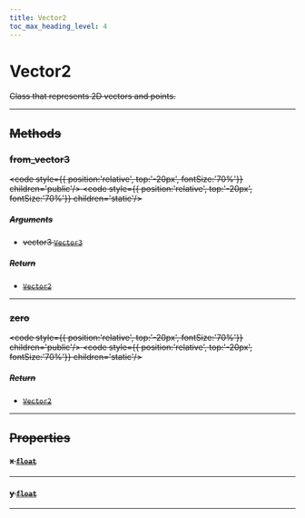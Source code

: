 ```yaml
---
title: Vector2
toc_max_heading_level: 4
---
```


# Vector2 <s generated />

Class that represents 2D vectors and points.

<hr class="solid" />  <s generated />

## Methods <s generated />

### from_vector3 <s generated />

<s childtag /> <code style={{ position:'relative', top:'-20px', fontSize:'70%'}} children='public'/> <code style={{ position:'relative', top:'-20px', fontSize:'70%'}} children='static'/> <s generated />

##### Arguments <s generated />

- vector3 [`Vector3`]( vector3) <s generated />

##### Return <s generated />

- [`Vector2`]( vector2) <s generated />

<hr class="solid" />  <s generated />

### zero <s generated />

<s childtag /> <code style={{ position:'relative', top:'-20px', fontSize:'70%'}} children='public'/> <code style={{ position:'relative', top:'-20px', fontSize:'70%'}} children='static'/> <s generated />

##### Return <s generated />

- [`Vector2`]( vector2) <s generated />

<hr class="solid" />  <s generated />

## Properties <s generated />

#### x [`float`]( https://docs.python.org/3.9/library/stdtypes.html?highlight=int#numeric-types-int-float-complex) <s generated />

<hr class="solid" />  <s generated />

#### y [`float`]( https://docs.python.org/3.9/library/stdtypes.html?highlight=int#numeric-types-int-float-complex) <s generated />

<hr class="solid" />  <s generated />

